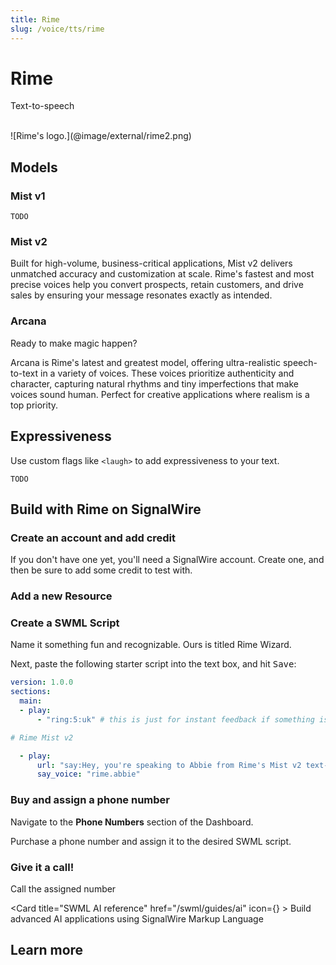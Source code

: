 ```yaml
---
title: Rime
slug: /voice/tts/rime
---
```


# Rime

<Subtitle>Text-to-speech</Subtitle><br/><br/>


<Frame>
    ![Rime's logo.](@image/external/rime2.png)
</Frame>

## Models

### Mist v1

`TODO`

### Mist v2

Built for high-volume, business-critical applications, Mist v2 delivers unmatched accuracy and customization at scale. 
Rime's fastest and most precise voices help you convert prospects, retain customers, and drive sales by ensuring your message resonates exactly as intended.

### Arcana

Ready to make magic happen?

Arcana is Rime's latest and greatest model, offering ultra-realistic speech-to-text in a variety of voices.
These voices prioritize authenticity and character, capturing natural rhythms and tiny imperfections that make voices sound human.
Perfect for creative applications where realism is a top priority.

## Expressiveness

Use custom flags like `<laugh>` to add expressiveness to your text.

`TODO`

## Build with Rime on SignalWire

<Steps>

### Create an account and add credit

If you don't have one yet, you'll need a SignalWire account.
Create one, and then be sure to add some credit to test with.

### Add a new Resource

<AddResource/>

### Create a SWML Script

Name it something fun and recognizable.
Ours is titled Rime Wizard.

Next, paste the following starter script into the text box, and hit <kbd>Save</kbd>:

```yaml andJson
version: 1.0.0
sections:
  main:
  - play: 
      - "ring:5:uk" # this is just for instant feedback if something is breaking the script

# Rime Mist v2

  - play:
      url: "say:Hey, you're speaking to Abbie from Rime's Mist v2 text-to-speech model. Nice to meet you!"
      say_voice: "rime.abbie"
```

### Buy and assign a phone number

Navigate to the **Phone Numbers** section of the Dashboard.

Purchase a phone number and assign it to the desired SWML script.

### Give it a call!

Call the assigned number

</Steps>

<CardGroup>

   <Card
        title="SWML AI reference"
        href="/swml/guides/ai"
        icon={<LiaCodeSolid />}
    >
        Build advanced AI applications using SignalWire Markup Language
    </Card>

</CardGroup>

## Learn more

<CardGroup>


</CardGroup>